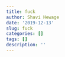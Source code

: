 ```yaml
---
title: fuck
author: Shavi Hewage
date: '2019-12-13'
slug: fuck
categories: []
tags: []
description: ''
---
```

